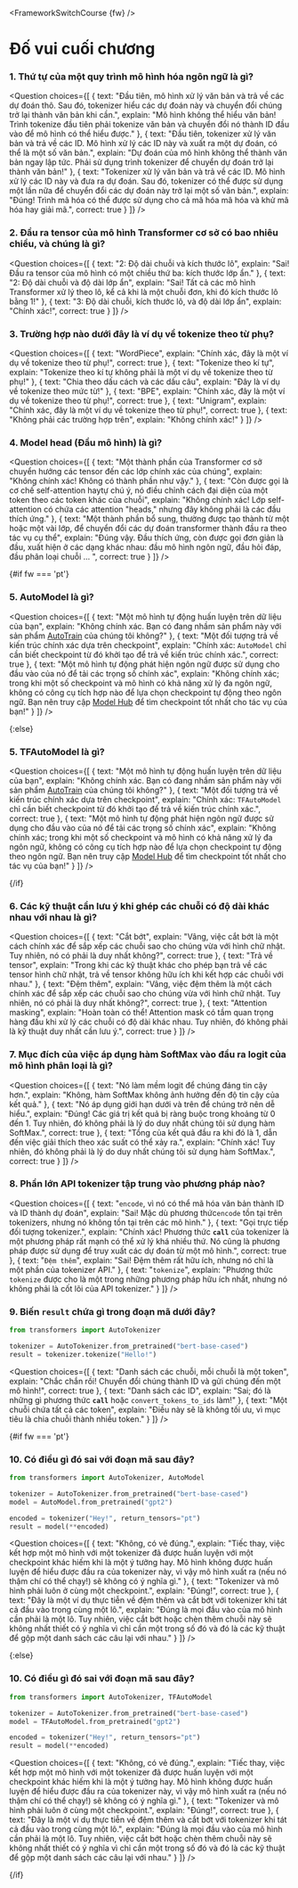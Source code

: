 <FrameworkSwitchCourse {fw} />

<!-- DISABLE-FRONTMATTER-SECTIONS -->

# Đố vui cuối chương

<CourseFloatingBanner
    chapter={2}
    classNames="absolute z-10 right-0 top-0"
/>

### 1. Thứ tự của một quy trình mô hình hóa ngôn ngữ là gì?

<Question
	choices={[
		{
			text: "Đầu tiên, mô hình xử lý văn bản và trả về các dự đoán thô. Sau đó, tokenizer hiểu các dự đoán này và chuyển đổi chúng trở lại thành văn bản khi cần.",
			explain: "Mô hình không thể hiểu văn bản! Trình tokenize đầu tiên phải tokenize văn bản và chuyển đổi nó thành ID đầu vào để mô hình có thể hiểu được."
		},
		{
			text: "Đầu tiên, tokenizer xử lý văn bản và trả về các ID. Mô hình xử lý các ID này và xuất ra một dự đoán, có thể là một số văn bản.",
			explain: "Dự đoán của mô hình không thể thành văn bản ngay lập tức. Phải sử dụng trình tokenizer để chuyển dự đoán trở lại thành văn bản!"
		},
		{
			text: "Tokenizer xử lý văn bản và trả về các ID. Mô hình xử lý các ID này và đưa ra dự đoán. Sau đó, tokenizer có thể được sử dụng một lần nữa để chuyển đổi các dự đoán này trở lại một số văn bản.",
			explain: "Đúng! Trình mã hóa có thể được sử dụng cho cả mã hóa mã hóa và khử mã hóa hay giải mã.",
            correct: true
		}
	]}
/>

### 2. Đầu ra tensor của mô hình Transformer cơ sở có bao nhiêu chiều, và chúng là gì?

<Question
	choices={[
		{
			text: "2: Độ dài chuỗi và kích thước lô",
			explain: "Sai! Đầu ra tensor của mô hình có một chiều thứ ba: kích thước lớp ẩn."
		},
		{
			text: "2: Độ dài chuỗi và độ dài lớp ẩn",
			explain: "Sai! Tất cả các mô hình Transformer xử lý theo lô, kể cả khi là một chuỗi đơn, khi đó kích thước lô bằng 1!"
		},
		{
			text: "3: Độ dài chuỗi, kích thước lô, và độ dài lớp ẩn",
			explain: "Chính xác!",
            correct: true
		}
	]}
/>

### 3. Trường hợp nào dưới đây là ví dụ về tokenize theo từ phụ?

<Question
	choices={[
		{
			text: "WordPiece",
			explain: "Chính xác, đây là một ví dụ về tokenize theo từ phụ!",
            correct: true
		},
		{
			text: "Tokenize theo kí tự",
			explain: "Tokenize theo kí tự không phải là một ví dụ về tokenize theo từ phụ!"
		},
		{
			text: "Chia theo dấu cách và các dấu câu",
			explain: "Đây là ví dụ về tokenize theo mức từ!"
		},
		{
			text: "BPE",
			explain: "Chính xác, đây là một ví dụ về tokenize theo từ phụ!",
            correct: true
        },
		{
			text: "Unigram",
			explain: "Chính xác, đây là một ví dụ về tokenize theo từ phụ!",
            correct: true
        },
		{
			text: "Không phải các trường hợp trên",
			explain: "Không chính xác!"
        }
	]}
/>

### 4. Model head (Đầu mô hình) là gì?

<Question
	choices={[
		{
			text: "Một thành phần của Transformer cơ sở chuyển hướng các tensor đến các lớp chính xác của chúng",
			explain: "Không chính xác! Không có thành phần như vậy."
		},
		{
			text: "Còn được gọi là cơ chế self-attention haytự chú ý, nó điều chỉnh cách đại diện của một token theo các token khác của chuỗi",
			explain: "Không chính xác! Lớp self-attention có chứa các attention \"heads,\" nhưng đây không phải là các đầu thích ứng."
		},
		{
			text: "Một thành phần bổ sung, thường được tạo thành từ một hoặc một vài lớp, để chuyển đổi các dự đoán transformer thành đầu ra theo tác vụ cụ thể",
			explain: "Đúng vậy. Đầu thích ứng, còn được gọi đơn giản là đầu, xuất hiện ở các dạng khác nhau: đầu mô hình ngôn ngữ, đầu hỏi đáp, đầu phân loại chuỗi ... ",
			correct: true
		} 
	]}
/>

{#if fw === 'pt'}

### 5. AutoModel là gì?

<Question
	choices={[
		{
			text: "Một mô hình tự động huấn luyện trên dữ liệu của bạn",
			explain: "Không chính xác. Bạn có đang nhầm sản phẩm này với sản phẩm <a href='https://huggingface.co/autotrain'>AutoTrain</a> của chúng tôi không?"
		},
		{
			text: "Một đối tượng trả về kiến trúc chính xác dựa trên checkpoint",
			explain: "Chính xác: <code>AutoModel</code> chỉ cần biết checkpoint từ đó khởi tạo để trả về kiến trúc chính xác.",
			correct: true
		},
		{
			text: "Một mô hình tự động phát hiện ngôn ngữ được sử dụng cho đầu vào của nó để tải các trọng số chính xác",
			explain: "Không chính xác; trong khi một số checkpoint và mô hình có khả năng xử lý đa ngôn ngữ, không có công cụ tích hợp nào để lựa chọn checkpoint tự động theo ngôn ngữ. Bạn nên truy cập <a href='https://huggingface.co/models'>Model Hub</a>  để tìm checkpoint tốt nhất cho tác vụ của bạn!"
		} 
	]}
/>

{:else}
### 5. TFAutoModel là gì?

<Question
	choices={[
		{
			text: "Một mô hình tự động huấn luyện trên dữ liệu của bạn",
			explain: "Không chính xác. Bạn có đang nhầm sản phẩm này với sản phẩm <a href='https://huggingface.co/autotrain'>AutoTrain</a> của chúng tôi không?"
		},
		{
			text: "Một đối tượng trả về kiến trúc chính xác dựa trên checkpoint",
			explain: "Chính xác: <code>TFAutoModel</code> chỉ cần biết checkpoint từ đó khởi tạo để trả về kiến trúc chính xác.",
			correct: true
		},
		{
			text: "Một mô hình tự động phát hiện ngôn ngữ được sử dụng cho đầu vào của nó để tải các trọng số chính xác",
			explain: "Không chính xác; trong khi một số checkpoint và mô hình có khả năng xử lý đa ngôn ngữ, không có công cụ tích hợp nào để lựa chọn checkpoint tự động theo ngôn ngữ. Bạn nên truy cập <a href='https://huggingface.co/models'>Model Hub</a>  để tìm checkpoint tốt nhất cho tác vụ của bạn!"
		} 
	]}
/>

{/if}

### 6. Các kỹ thuật cần lưu ý khi ghép các chuỗi có độ dài khác nhau với nhau là gì?

<Question
	choices={[
		{
			text: "Cắt bớt",
			explain: "Vâng, việc cắt bớt là một cách chính xác để sắp xếp các chuỗi sao cho chúng vừa với hình chữ nhật. Tuy nhiên, nó có phải là duy nhất không?",
			correct: true
		},
		{
			text: "Trả về tensor",
			explain: "Trong khi các kỹ thuật khác cho phép bạn trả về các tensor hình chữ nhật, trả về tensor không hữu ích khi kết hợp các chuỗi với nhau."
		},
		{
			text: "Đệm thêm",
			explain: "Vâng, việc đệm thêm là một cách chính xác để sắp xếp các chuỗi sao cho chúng vừa với hình chữ nhật. Tuy nhiên, nó có phải là duy nhất không?",
			correct: true
		}, 
		{
			text: "Attention masking",
			explain: "Hoàn toàn có thể! Attention mask có tầm quan trọng hàng đầu khi xử lý các chuỗi có độ dài khác nhau. Tuy nhiên, đó không phải là kỹ thuật duy nhất cần lưu ý.",
			correct: true
		} 
	]}
/>

### 7. Mục đích của việc áp dụng hàm SoftMax vào đầu ra logit của mô hình phân loại là gì?

<Question
	choices={[
		{
			text: "Nó làm mềm logit để chúng đáng tin cậy hơn.",
			explain: "Không, hàm SoftMax không ảnh hưởng đến độ tin cậy của kết quả."
		},
		{
			text: "Nó áp dụng giới hạn dưới và trên để chúng trở nên dễ hiểu.",
			explain: "Đúng! Các giá trị kết quả bị ràng buộc trong khoảng từ 0 đến 1. Tuy nhiên, đó không phải là lý do duy nhất chúng tôi sử dụng hàm SoftMax.",
            correct: true
		},
		{
			text: "Tổng của kết quả đầu ra khi đó là 1, dẫn đến việc giải thích theo xác suất có thể xảy ra.",
			explain: "Chính xác!  Tuy nhiên, đó không phải là lý do duy nhất chúng tôi sử dụng hàm SoftMax.",
            correct: true
		}
	]}
/>

### 8. Phần lớn API tokenizer tập trung vào phương pháp nào?

<Question
	choices={[
		{
			text: "<code>encode</code>, vì nó có thể mã hóa văn bản thành ID và ID thành dự đoán",
			explain: "Sai! Mặc dù phương thức<code>encode</code> tồn tại trên tokenizers, nhưng nó không tồn tại trên các mô hình."
		},
		{
			text: "Gọi trực tiếp đối tượng tokenizer.",
			explain: "Chính xác! Phương thức <code>__call__</code> của tokenizer là một phương pháp rất mạnh có thể xử lý khá nhiều thứ. Nó cũng là phương pháp được sử dụng để truy xuất các dự đoán từ một mô hình.",
			correct: true
		},
		{
			text: "<code>Đệm thêm</code>",
			explain: "Sai! Đệm thêm rất hữu ích, nhưng nó chỉ là một phần của tokenizer API."
		},
		{
			text: "<code>tokenize</code>",
			explain: "Phương thức <code>tokenize</code> được cho là một trong những phương pháp hữu ích nhất, nhưng nó không phải là cốt lõi của API tokenizer."
		}
	]}
/>

### 9. Biến `result` chứa gì trong đoạn mã dưới đây?

```py
from transformers import AutoTokenizer

tokenizer = AutoTokenizer.from_pretrained("bert-base-cased")
result = tokenizer.tokenize("Hello!")
```

<Question
	choices={[
		{
			text: "Danh sách các chuỗi, mỗi chuỗi là một token",
			explain: "Chắc chắn rồi! Chuyển đổi chúng thành ID và gửi chúng đến một mô hình!",
            correct: true
		},
		{
			text: "Danh sách các ID",
			explain: "Sai; đó là những gì phương thức <code>__call__</code> hoặc <code>convert_tokens_to_ids</code> làm!"
		},
		{
			text: "Một chuỗi chứa tất cả các token",
			explain: "Điều này sẽ là không tối ưu, vì mục tiêu là chia chuỗi thành nhiều token."
		}
	]}
/>

{#if fw === 'pt'}

### 10. Có điều gì đó sai với đoạn mã sau đây?

```py
from transformers import AutoTokenizer, AutoModel

tokenizer = AutoTokenizer.from_pretrained("bert-base-cased")
model = AutoModel.from_pretrained("gpt2")

encoded = tokenizer("Hey!", return_tensors="pt")
result = model(**encoded)
```

<Question
	choices={[
		{
			text: "Không, có vẻ đúng.",
			explain: "Tiếc thay, việc kết hợp một mô hình với một tokenizer đã được huấn luyện với một checkpoint khác hiếm khi là một ý tưởng hay. Mô hình không được huấn luyện để hiểu được đầu ra của tokenizer này, vì vậy mô hình xuất ra (nếu nó thậm chí có thể chạy!) sẽ không có ý nghĩa gì."
		},
		{
			text: "Tokenizer và mô hình phải luôn ở cùng một checkpoint.",
			explain: "Đúng!",
            correct: true
		},
		{
			text: "Đây là một ví dụ thực tiễn về đệm thêm và cắt bớt với tokenizer khi tát cả đầu vào trong cùng một lô.",
			explain: "Đúng là mọi đầu vào của mô hình cần phải là một lô. Tuy nhiên, việc cắt bớt hoặc chèn thêm chuỗi này sẽ không nhất thiết có ý nghĩa vì chỉ cần một trong số đó và đó là các kỹ thuật để gộp một danh sách các câu lại với nhau."
		}
	]}
/>

{:else}
### 10. Có điều gì đó sai với đoạn mã sau đây?

```py
from transformers import AutoTokenizer, TFAutoModel

tokenizer = AutoTokenizer.from_pretrained("bert-base-cased")
model = TFAutoModel.from_pretrained("gpt2")

encoded = tokenizer("Hey!", return_tensors="pt")
result = model(**encoded)
```

<Question
	choices={[
		{
			text: "Không, có vẻ đúng.",
			explain: "Tiếc thay, việc kết hợp một mô hình với một tokenizer đã được huấn luyện với một checkpoint khác hiếm khi là một ý tưởng hay. Mô hình không được huấn luyện để hiểu được đầu ra của tokenizer này, vì vậy mô hình xuất ra (nếu nó thậm chí có thể chạy!) sẽ không có ý nghĩa gì."
		},
		{
			text: "Tokenizer và mô hình phải luôn ở cùng một checkpoint.",
			explain: "Đúng!",
            correct: true
		},
		{
			text: "Đây là một ví dụ thực tiễn về đệm thêm và cắt bớt với tokenizer khi tát cả đầu vào trong cùng một lô.",
			explain: "Đúng là mọi đầu vào của mô hình cần phải là một lô. Tuy nhiên, việc cắt bớt hoặc chèn thêm chuỗi này sẽ không nhất thiết có ý nghĩa vì chỉ cần một trong số đó và đó là các kỹ thuật để gộp một danh sách các câu lại với nhau."
		}
	]}
/>

{/if}
